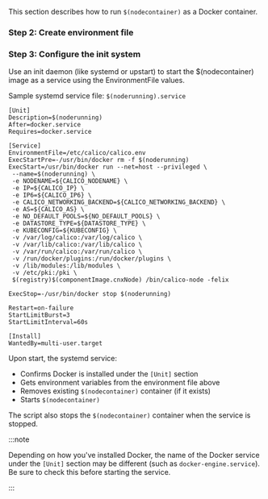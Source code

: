 
This section describes how to run `$(nodecontainer)` as a Docker container.

<NonClusterReadOnlyStep />

### Step 2: Create environment file

<EnvironmentFile nodecontainer='$(nodecontainer)' />

### Step 3: Configure the init system

Use an init daemon (like systemd or upstart) to start the $(nodecontainer) image as a service using the EnvironmentFile values.

Sample systemd service file: `$(noderunning).service`

```shell
[Unit]
Description=$(noderunning)
After=docker.service
Requires=docker.service

[Service]
EnvironmentFile=/etc/calico/calico.env
ExecStartPre=-/usr/bin/docker rm -f $(noderunning)
ExecStart=/usr/bin/docker run --net=host --privileged \
 --name=$(noderunning) \
 -e NODENAME=${CALICO_NODENAME} \
 -e IP=${CALICO_IP} \
 -e IP6=${CALICO_IP6} \
 -e CALICO_NETWORKING_BACKEND=${CALICO_NETWORKING_BACKEND} \
 -e AS=${CALICO_AS} \
 -e NO_DEFAULT_POOLS=${NO_DEFAULT_POOLS} \
 -e DATASTORE_TYPE=${DATASTORE_TYPE} \
 -e KUBECONFIG=${KUBECONFIG} \
 -v /var/log/calico:/var/log/calico \
 -v /var/lib/calico:/var/lib/calico \
 -v /var/run/calico:/var/run/calico \
 -v /run/docker/plugins:/run/docker/plugins \
 -v /lib/modules:/lib/modules \
 -v /etc/pki:/pki \
 $(registry)$(componentImage.cnxNode) /bin/calico-node -felix

ExecStop=-/usr/bin/docker stop $(noderunning)

Restart=on-failure
StartLimitBurst=3
StartLimitInterval=60s

[Install]
WantedBy=multi-user.target
```

Upon start, the systemd service:

- Confirms Docker is installed under the `[Unit]` section
- Gets environment variables from the environment file above
- Removes existing `$(nodecontainer)` container (if it exists)
- Starts `$(nodecontainer)`

The script also stops the `$(nodecontainer)` container when the service is stopped.

:::note

Depending on how you've installed Docker, the name of the Docker service
under the `[Unit]` section may be different (such as `docker-engine.service`).
Be sure to check this before starting the service.

:::
